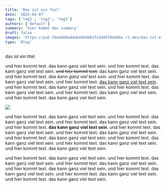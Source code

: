```yaml
---
title: 'Das ist ein Test'
date: '2025-04-07'
tags: ['tag1', 'tag2', 'tag3']
authors: ['default']
summary: 'hier kommt das summary'
draft: false
images: 'https://pub-29ede69a4da644b9b81fa3dd5f8e9d6a.r2.dev/das-ist-ein-test-titelbild.webp'
type: 'Blog'
---
```


das ist ein titel

und hier kommt text. das kann ganz viel text sein. und hier kommt text. das kann ganz viel text sein. ~~und hier kommt text.~~ das kann ganz viel text sein. und hier kommt text. *das kann ganz viel text sein*. und hier kommt text. das kann ganz viel text sein. und hier kommt text. [das kann ganz viel text sein](https://www.sbb.ch). und hier kommt text. das kann ganz viel text sein. und hier kommt text. das kann ganz viel text sein. und hier kommt text. das kann ganz viel text sein. und hier kommt text. das kann ganz viel text sein. 

![]({IMAGE_PATH}/DE_dp04_Bilaterale_III_Update_G2_Paket_0.webp)

und hier kommt text. das kann ganz viel text sein. und hier kommt text. das kann ganz viel text sein. und hier kommt text. das kann ganz viel text sein. und hier kommt text. **das kann ganz viel text sein**. und hier kommt text. das kann ganz viel text sein. und hier kommt text. das kann ganz viel text sein. und hier kommt text. das kann ganz viel text sein. und hier kommt text. das kann ganz viel text sein. und hier kommt text. das kann ganz viel text sein. und hier kommt text. das kann ganz viel text sein. 

und hier kommt text. das kann ganz viel text sein. und hier kommt text. das kann ganz viel text sein. und hier kommt text. das kann ganz viel text sein. und hier kommt text. das kann ganz viel text sein. und hier kommt text. das kann ganz viel text sein. und hier kommt text. das kann ganz viel text sein. und hier kommt text. das kann ganz viel text sein. 